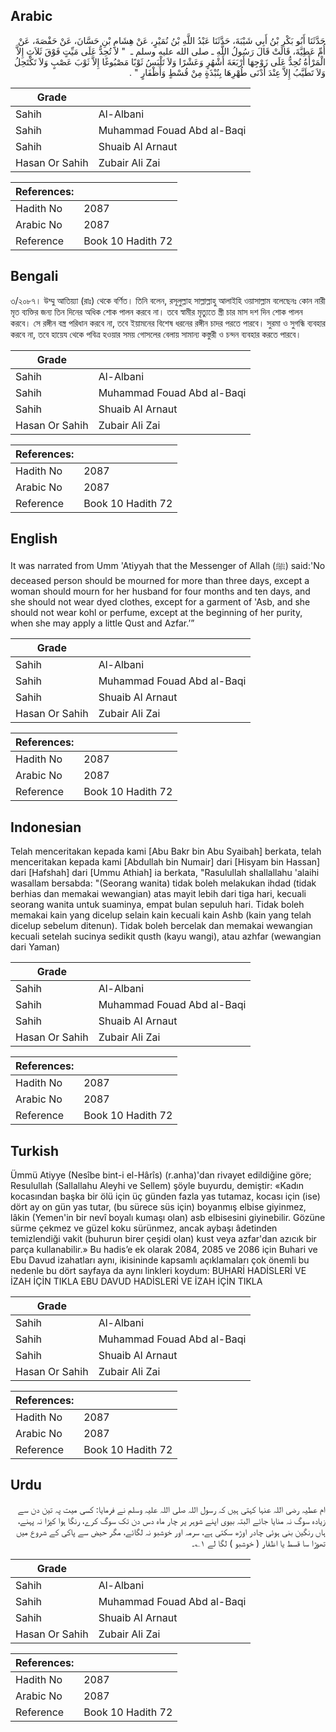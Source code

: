 ## Arabic


<div dir="rtl" lang="ar" style={{fontSize:'larger',backgroundColor:'#f8f9fa',padding:20}}>
حَدَّثَنَا أَبُو بَكْرِ بْنُ أَبِي شَيْبَةَ، حَدَّثَنَا عَبْدُ اللَّهِ بْنُ نُمَيْرٍ، عَنْ هِشَامِ بْنِ حَسَّانَ، عَنْ حَفْصَةَ، عَنْ أُمِّ عَطِيَّةَ، قَالَتْ قَالَ رَسُولُ اللَّهِ ـ صلى الله عليه وسلم ـ ‏ "‏ لاَ تُحِدُّ عَلَى مَيِّتٍ فَوْقَ ثَلاَثٍ إِلاَّ الْمَرْأَةُ تُحِدُّ عَلَى زَوْجِهَا أَرْبَعَةَ أَشْهُرٍ وَعَشْرًا وَلاَ تَلْبَسُ ثَوْبًا مَصْبُوغًا إِلاَّ ثَوْبَ عَصْبٍ وَلاَ تَكْتَحِلُ وَلاَ تَطَيَّبُ إِلاَّ عِنْدَ أَدْنَى طُهْرِهَا بِنُبْذَةٍ مِنْ قُسْطٍ وَأَظْفَارٍ ‏"‏ ‏.‏
</div>
<div style={{backgroundColor:'#f8f9fa',padding:20, marginBottom: 10}}><table> <thead> <tr> <th>Grade</th> <th></th> </tr> </thead> <tbody> <tr><td>Sahih</td><td>Al-Albani</td></tr><tr><td>Sahih</td><td>Muhammad Fouad Abd al-Baqi</td></tr><tr><td>Sahih</td><td>Shuaib Al Arnaut</td></tr><tr><td>Hasan Or Sahih</td><td>Zubair Ali Zai</td></tr></tbody></table><table> <thead> <tr> <th>References:</th> <th></th> </tr> </thead> <tbody><tr><td>Hadith No</td><td>2087</td></tr><tr><td>Arabic No</td><td>2087</td></tr><tr><td>Reference</td><td>Book 10 Hadith 72</td></tr></tbody></table></div>

## Bengali


<div dir="ltr" lang="bn" style={{fontSize:'larger',backgroundColor:'#f8f9fa',padding:20}}>
৩/২০৮৭। উম্মু আতিয়্যা (রাঃ) থেকে বর্ণিত। তিনি বলেন, রসূলুল্লাহ সাল্লাল্লাহু আলাইহি ওয়াসাল্লাম বলেছেনঃ কোন নারী মৃত ব্যক্তির জন্য তিন দিনের অধিক শোক পালন করবে না। তবে স্বামীর মৃত্যুতে স্ত্রী চার মাস দশ দিন শোক পালন করবে। সে রঙ্গীন বস্ত্র পরিধান করবে না, তবে ইয়ামনের বিশেষ ধরনের রঙ্গীন চাদর পরতে পারবে। সুরমা ও সুগন্ধি ব্যবহার করবে না, তবে হায়েয থেকে পবিত্র হওয়ার সময় গোসলের বেলায় সামান্য কস্তুরী ও চন্দন ব্যবহার করতে পারবে।
</div>
<div style={{backgroundColor:'#f8f9fa',padding:20, marginBottom: 10}}><table> <thead> <tr> <th>Grade</th> <th></th> </tr> </thead> <tbody> <tr><td>Sahih</td><td>Al-Albani</td></tr><tr><td>Sahih</td><td>Muhammad Fouad Abd al-Baqi</td></tr><tr><td>Sahih</td><td>Shuaib Al Arnaut</td></tr><tr><td>Hasan Or Sahih</td><td>Zubair Ali Zai</td></tr></tbody></table><table> <thead> <tr> <th>References:</th> <th></th> </tr> </thead> <tbody><tr><td>Hadith No</td><td>2087</td></tr><tr><td>Arabic No</td><td>2087</td></tr><tr><td>Reference</td><td>Book 10 Hadith 72</td></tr></tbody></table></div>

## English


<div dir="ltr" lang="en" style={{fontSize:'larger',backgroundColor:'#f8f9fa',padding:20}}>
It was narrated from Umm 'Atiyyah that the Messenger of Allah (ﷺ) said:'No deceased person should be mourned for more than three days, except a woman should mourn for her husband for four months and ten days, and she should not wear dyed clothes, except for a garment of 'Asb, and she should not wear kohl or perfume, except at the beginning of her purity, when she may apply a little Qust and Azfar.’”
</div>
<div style={{backgroundColor:'#f8f9fa',padding:20, marginBottom: 10}}><table> <thead> <tr> <th>Grade</th> <th></th> </tr> </thead> <tbody> <tr><td>Sahih</td><td>Al-Albani</td></tr><tr><td>Sahih</td><td>Muhammad Fouad Abd al-Baqi</td></tr><tr><td>Sahih</td><td>Shuaib Al Arnaut</td></tr><tr><td>Hasan Or Sahih</td><td>Zubair Ali Zai</td></tr></tbody></table><table> <thead> <tr> <th>References:</th> <th></th> </tr> </thead> <tbody><tr><td>Hadith No</td><td>2087</td></tr><tr><td>Arabic No</td><td>2087</td></tr><tr><td>Reference</td><td>Book 10 Hadith 72</td></tr></tbody></table></div>

## Indonesian


<div dir="ltr" lang="id" style={{fontSize:'larger',backgroundColor:'#f8f9fa',padding:20}}>
Telah menceritakan kepada kami [Abu Bakr bin Abu Syaibah] berkata, telah menceritakan kepada kami [Abdullah bin Numair] dari [Hisyam bin Hassan] dari [Hafshah] dari [Ummu Athiah] ia berkata, "Rasulullah shallallahu 'alaihi wasallam bersabda: "(Seorang wanita) tidak boleh melakukan ihdad (tidak berhias dan memakai wewangian) atas mayit lebih dari tiga hari, kecuali seorang wanita untuk suaminya, empat bulan sepuluh hari. Tidak boleh memakai kain yang dicelup selain kain kecuali kain Ashb (kain yang telah dicelup sebelum ditenun). Tidak boleh bercelak dan memakai wewangian kecuali setelah sucinya sedikit qusth (kayu wangi), atau azhfar (wewangian dari Yaman)
</div>
<div style={{backgroundColor:'#f8f9fa',padding:20, marginBottom: 10}}><table> <thead> <tr> <th>Grade</th> <th></th> </tr> </thead> <tbody> <tr><td>Sahih</td><td>Al-Albani</td></tr><tr><td>Sahih</td><td>Muhammad Fouad Abd al-Baqi</td></tr><tr><td>Sahih</td><td>Shuaib Al Arnaut</td></tr><tr><td>Hasan Or Sahih</td><td>Zubair Ali Zai</td></tr></tbody></table><table> <thead> <tr> <th>References:</th> <th></th> </tr> </thead> <tbody><tr><td>Hadith No</td><td>2087</td></tr><tr><td>Arabic No</td><td>2087</td></tr><tr><td>Reference</td><td>Book 10 Hadith 72</td></tr></tbody></table></div>

## Turkish


<div dir="ltr" lang="tr" style={{fontSize:'larger',backgroundColor:'#f8f9fa',padding:20}}>
Ümmü Atiyye (Nesîbe bint-i el-Hârîs) (r.anha)'dan rivayet edildiğine göre; Resulullah (Sallallahu Aleyhi ve Sellem) şöyle buyurdu, demiştir: «Kadın kocasından başka bir ölü için üç günden fazla yas tutamaz, kocası için (ise) dört ay on gün yas tutar, (bu sürece süs için) boyanmış elbise giyinmez, lâkin (Yemen'in bir nevî boyalı kumaşı olan) asb elbisesini giyinebilir. Gözüne sürme çekmez ve güzel koku sürünmez, ancak aybaşı âdetinden temizlendiği vakit (buhurun birer çeşidi olan) kust veya azfar'dan azıcık bir parça kullanabilir.» Bu hadis’e ek olarak 2084, 2085 ve 2086 için Buhari ve Ebu Davud izahatları aynı, ikisininde kapsamlı açıklamaları çok önemli bu nedenle bu dört sayfaya da aynı linkleri koydum: BUHARİ HADİSLERİ VE İZAH İÇİN TIKLA EBU DAVUD HADİSLERİ VE İZAH İÇİN TIKLA
</div>
<div style={{backgroundColor:'#f8f9fa',padding:20, marginBottom: 10}}><table> <thead> <tr> <th>Grade</th> <th></th> </tr> </thead> <tbody> <tr><td>Sahih</td><td>Al-Albani</td></tr><tr><td>Sahih</td><td>Muhammad Fouad Abd al-Baqi</td></tr><tr><td>Sahih</td><td>Shuaib Al Arnaut</td></tr><tr><td>Hasan Or Sahih</td><td>Zubair Ali Zai</td></tr></tbody></table><table> <thead> <tr> <th>References:</th> <th></th> </tr> </thead> <tbody><tr><td>Hadith No</td><td>2087</td></tr><tr><td>Arabic No</td><td>2087</td></tr><tr><td>Reference</td><td>Book 10 Hadith 72</td></tr></tbody></table></div>

## Urdu


<div dir="rtl" lang="ur" style={{fontSize:'larger',backgroundColor:'#f8f9fa',padding:20}}>
ام عطیہ رضی اللہ عنہا کہتی ہیں کہ رسول اللہ صلی اللہ علیہ وسلم نے فرمایا: کسی میت پہ تین دن سے زیادہ سوگ نہ منایا جائے البتہ بیوی اپنے شوہر پر چار ماہ دس دن تک سوگ کرے، رنگا ہوا کپڑا نہ پہنے، ہاں رنگین بنی ہوئی چادر اوڑھ سکتی ہے، سرمہ اور خوشبو نہ لگائے، مگر حیض سے پاکی کے شروع میں تھوڑا سا قسط یا اظفار ( خوشبو ) لگا لے ۱؎۔
</div>
<div style={{backgroundColor:'#f8f9fa',padding:20, marginBottom: 10}}><table> <thead> <tr> <th>Grade</th> <th></th> </tr> </thead> <tbody> <tr><td>Sahih</td><td>Al-Albani</td></tr><tr><td>Sahih</td><td>Muhammad Fouad Abd al-Baqi</td></tr><tr><td>Sahih</td><td>Shuaib Al Arnaut</td></tr><tr><td>Hasan Or Sahih</td><td>Zubair Ali Zai</td></tr></tbody></table><table> <thead> <tr> <th>References:</th> <th></th> </tr> </thead> <tbody><tr><td>Hadith No</td><td>2087</td></tr><tr><td>Arabic No</td><td>2087</td></tr><tr><td>Reference</td><td>Book 10 Hadith 72</td></tr></tbody></table></div>